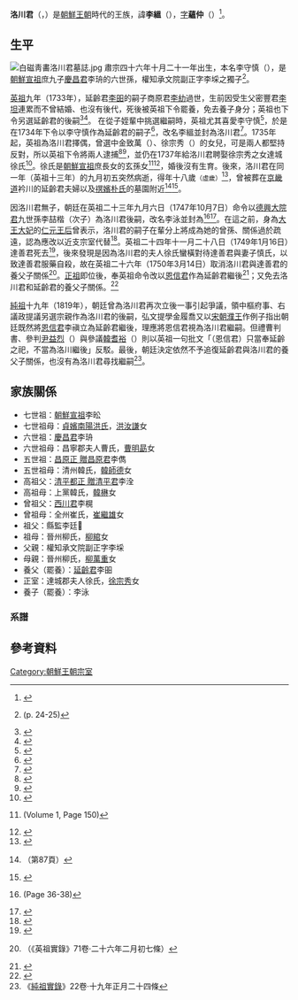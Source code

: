 '''洛川君'''（{{lang-ko|'''낙천군'''}}，{{bd|1720年|11月26日|1737年|9月28日|catIdx=L洛川君}}）是[[朝鮮王朝|朝鮮王朝]]時代的王族，諱'''李縕'''（{{lang-ko|'''이온'''}}），[[字|字]]'''蘊仲'''（{{lang-ko|'''온중'''}}）<ref>{{Cite wikisource | title = 李縕神道碑 | wslink = 李縕神道碑 | wslanguage = ja | year = 1737}}</ref>。

==生平==
[[File:白磁靑畵洛川君墓誌.jpg|thumb]]
肅宗四十六年十月二十一年出生，本名李守慎（{{lang-ko|이수신}}），是[[朝鮮宣祖|朝鮮宣祖]]庶九子[[慶昌君|慶昌君]]李珘的六世孫，權知承文院副正字李埰之獨子<ref>{{cite web |title=선조대왕자손록 권3(宣祖大王子孫錄 卷之三) |url=http://visualjoseon.aks.ac.kr/viewer/view?itemId=jb&gubun=pa&dataId=K24725_003%5E%EA%B2%BD%EC%B0%BD%EA%B5%B0%ED%8C%8C%5E%EA%B2%BD%EC%B0%BD%EA%B5%B0%ED%8C%8C |accessdate=27 July 2020 |archive-date=2020-07-14 |archive-url=https://web.archive.org/web/20200714160230/http://visualjoseon.aks.ac.kr/viewer/view?itemId=jb&gubun=pa&dataId=K24725_003%5E%EA%B2%BD%EC%B0%BD%EA%B5%B0%ED%8C%8C%5E%EA%B2%BD%EC%B0%BD%EA%B5%B0%ED%8C%8C |dead-url=no }} (p. 24-25)</ref>。

[[朝鮮英祖|英祖]]九年（1733年），延齡君[[李昍|李昍]]的嗣子商原君[[李糼|李糼]]過世，生前因受生父密豐君[[李坦_(朝鮮)|李坦]]連累而不曾結婚、也沒有後代，死後被英祖下令罷養，免去養子身分；英祖也下令另選延齡君的後嗣<ref>{{cite web |title=상원군 이공의 졸기 |url=http://sillok.history.go.kr/id/wua_10906021_001 |website=[[朝鮮王朝實錄|朝鮮王朝實錄]] |access-date=2020-07-28 |archive-date=2020-07-26 |archive-url=https://web.archive.org/web/20200726073506/http://sillok.history.go.kr/id/wua_10906021_001 |dead-url=no }}</ref><ref>{{cite web |title=연령군의 후사였던 상원군 이공을 파하고 후사를 다시 세우게 하다 |url=http://sillok.history.go.kr/id/wua_10906028_003 |website=朝鮮王朝實錄 |accessdate=26 July 2020 |archive-date=2020-07-26 |archive-url=https://web.archive.org/web/20200726054124/http://sillok.history.go.kr/id/wua_10906028_003 |dead-url=no }}</ref>。
在從子姪輩中挑選繼嗣時，英祖尤其喜愛李守慎<ref>{{cite web |website=[[承政院日記|承政院日記]] |title=승정원일기 790책 (탈초본 44책) 영조 10년 11월 26일 정유 24/24 기사 |url=http://sjw.history.go.kr/id/SJW-F10110260-02400 |access-date=2020-07-28 |archive-date=2020-07-27 |archive-url=https://web.archive.org/web/20200727130654/http://sjw.history.go.kr/id/SJW-F10110260-02400 |dead-url=no }}</ref>，於是在1734年下令以李守慎作為延齡君的嗣子<ref>{{cite web |title=승정원일기 790책 (탈초본 44책) 영조 10년 11월 27일 무술 8/15 기사 |url=http://sjw.history.go.kr/id/SJW-F10110270-00800 |website=承政院日記 |access-date=2020-07-28 |archive-date=2020-07-27 |archive-url=https://web.archive.org/web/20200727060251/http://sjw.history.go.kr/id/SJW-F10110270-00800 |dead-url=no }}</ref>，改名李縕並封為洛川君<ref>{{cite web |title=승정원일기 790책 (탈초본 44책) 영조 10년 11월 30일 신축 15/26 기사 |url=http://sjw.history.go.kr/id/SJW-F10110300-01500 |access-date=2020-07-28 |archive-date=2020-07-27 |archive-url=https://web.archive.org/web/20200727084002/http://sjw.history.go.kr/id/SJW-F10110300-01500 |dead-url=no }}</ref>。1735年起，英祖為洛川君擇偶，曾選中金致萬（{{lang|ko|김치만}}）、徐宗秀（{{lang|ko|서종수}}）的女兒，可是兩人都堅持反對，所以英祖下令將兩人逮捕<ref>{{cite web |title=낙천군 이온을 김치만의 딸과 혼사시키려 하는데 김치만이 계속 거부하므로 체포하다 |url=http://sillok.history.go.kr/id/wua_11211029_001 |access-date=2020-07-28 |archive-date=2020-07-27 |archive-url=https://web.archive.org/web/20200727102023/http://sillok.history.go.kr/id/wua_11211029_001 |dead-url=no }}</ref><ref>{{cite web |title=낙천군의 혼사를 김치만이 사양하여 서종수의 딸로 정해 엄히 명해 행례하게 하다 |url=http://sillok.history.go.kr/id/wua_11302016_003 |access-date=2020-07-28 |archive-date=2020-07-27 |archive-url=https://web.archive.org/web/20200727084000/http://sillok.history.go.kr/id/wua_11302016_003 |dead-url=no }}</ref>，並仍在1737年給洛川君聘娶徐宗秀之女達城徐氏<ref>{{cite web |title=승정원일기 841책 (탈초본 46책) 영조 13년 1월 23일 임자 10/21 기사 |url=http://sjw.history.go.kr/id/SJW-F13010230-01000 |access-date=2020-07-28 |archive-date=2020-07-27 |archive-url=https://web.archive.org/web/20200727130703/http://sjw.history.go.kr/id/SJW-F13010230-01000 |dead-url=no }}</ref>。徐氏是[[朝鮮宣祖|朝鮮宣祖]]庶長女{{link-ko|貞慎翁主|정신옹주 (선조)}}的玄孫女<ref>{{cite web |title=대구(달성)서씨도위공파동산세보 大丘(達城)徐氏都尉公派東山世譜 |url=https://www.familysearch.org/search/catalog/2059638 |website=FamilySearch |accessdate=27 July 2020}} (Volume 1, Page 150)</ref><ref>{{cite web |title=승정원일기 841책 (탈초본 46책) 영조 13년 1월 26일 을묘 9/27 기사 |url=http://sjw.history.go.kr/id/SJW-F13010260-00900 |access-date=2020-07-28 |archive-date=2020-07-27 |archive-url=https://web.archive.org/web/20200727084003/http://sjw.history.go.kr/id/SJW-F13010260-00900 |dead-url=no }}</ref>，婚後沒有生育。後來，洛川君在同一年（英祖十三年）的九月初五突然病逝，得年十八歲<small>（虛歲）</small><ref>{{cite web |title=승정원일기 856책 (탈초본 47책) 영조 13년 9월 5일 경인 8/17 기사 |url=http://sjw.history.go.kr/id/SJW-F13090050-00800 |access-date=2020-07-28 |archive-date=2020-07-27 |archive-url=https://web.archive.org/web/20200727104804/http://sjw.history.go.kr/id/SJW-F13090050-00800 |dead-url=no }}</ref>，曾被葬在[[京畿道|京畿道]]衿川的延齡君夫婦以及[[䄙嬪朴氏|䄙嬪朴氏]]的墓園附近<ref>{{cite web |url=http://www2.seoul.go.kr/snews/data/CN_MST/%C1%A62804%C8%A3.pdf |title=서울특별시공고 제2007-2111호 |accessdate=27 July 2020 |archive-date=2020-07-27 |archive-url=https://web.archive.org/web/20200727140955/http://www2.seoul.go.kr/snews/data/CN_MST/%C1%A62804%C8%A3.pdf |dead-url=yes }}（第87頁）</ref><ref>{{Cite web |url=http://www.ydpcc.co.kr/board/view.asp?idx=261&page=2&cates=history |title=번당리에 있었던 연령군묘(延齡君墓) |access-date=2020-07-28 |archive-date=2020-07-28 |archive-url=https://web.archive.org/web/20200728050428/http://www.ydpcc.co.kr/board/view.asp?idx=261&page=2&cates=history |dead-url=no }}</ref>。

因洛川君無子，朝廷在英祖二十三年九月六日（1747年10月7日）命令以[[德興大院君|德興大院君]]九世孫李喆楷（{{link-ko|李亨宗|이형종 (1706년)}}次子）為洛川君後嗣，改名李泳並封為'''{{link-ko|達善君|달선군}}'''<ref name="deok">{{cite web |title=덕흥대원군파 권1(德興大院君派 卷之一) |url=http://visualjoseon.aks.ac.kr/viewer/view?itemId=jb&gubun=pa&dataId=K21145_001%5E%EB%8D%95%ED%9D%A5%EB%8C%80%EC%9B%90%EA%B5%B0%ED%8C%8C%5E%EB%8D%95%ED%9D%A5%EB%8C%80%EC%9B%90%EA%B5%B0%ED%8C%8C |accessdate=26 July 2020 |archive-date=2020-07-26 |archive-url=https://web.archive.org/web/20200726124052/http://visualjoseon.aks.ac.kr/viewer/view?itemId=jb&gubun=pa&dataId=K21145_001%5E%EB%8D%95%ED%9D%A5%EB%8C%80%EC%9B%90%EA%B5%B0%ED%8C%8C%5E%EB%8D%95%ED%9D%A5%EB%8C%80%EC%9B%90%EA%B5%B0%ED%8C%8C |dead-url=no }} (Page 36-38)</ref><ref>{{cite web |title=승정원일기 1021책 (탈초본 56책) 영조 23년 9월 6일 계사 13/28 기사 |url=http://sjw.history.go.kr/id/SJW-F23090060-01300 |access-date=2020-07-28 |archive-date=2020-07-27 |archive-url=https://web.archive.org/web/20200727163957/http://sjw.history.go.kr/id/SJW-F23090060-01300 |dead-url=no }}</ref>。在這之前，身為[[大王大妃|大王大妃]]的[[仁元王后|仁元王后]]曾表示，洛川君的嗣子在輩分上將成為她的曾孫、關係過於疏遠，認為應改以近支宗室代替<ref>{{cite web |title=승정원일기 1021책 (탈초본 56책) 영조 23년 9월 3일 경인 34/34 기사 |url=http://sjw.history.go.kr/id/SJW-F23090030-03400 |access-date=2020-07-28 |archive-date=2020-07-27 |archive-url=https://web.archive.org/web/20200727152113/http://sjw.history.go.kr/id/SJW-F23090030-03400 |dead-url=no }}</ref>。英祖二十四年十一月二十八日（1749年1月16日）達善君死去<ref>{{cite web |title=달선군 이영의 졸기 |url=http://sillok.history.go.kr/id/kua_12411028_001 |access-date=2020-07-28 |archive-date=2020-07-28 |archive-url=https://web.archive.org/web/20200728050430/http://sillok.history.go.kr/id/kua_12411028_001 |dead-url=no }}</ref>，後來發現是因為洛川君的夫人徐氏蠻橫對待達善君與妻子慎氏，以致達善君服藥自殺，故在英祖二十六年（1750年3月14日）取消洛川君與達善君的養父子關係<ref>{{cite web |title=대신과 비국 당상을 인견하고, 달선군의 파양·성이홍에의 부조 등을 명하다 |url=http://sillok.history.go.kr/id/kua_12602007_001 |access-date=2020-07-28 |archive-date=2020-07-28 |archive-url=https://web.archive.org/web/20200728050425/http://sillok.history.go.kr/id/kua_12602007_001 |dead-url=no }}（《英祖實錄》71卷·二十六年二月初七條）</ref>。[[朝鮮正祖|正祖]]即位後，奉英祖命令改以[[恩信君|恩信君]]作為延齡君繼後<ref>{{cite web |title=연령군의 후사를 은신군 이진으로 삼도록 명하다 |url=http://sillok.history.go.kr/id/wva_10004010_001 |accessdate=26 July 2020 |archive-date=2020-07-26 |archive-url=https://web.archive.org/web/20200726122202/http://sillok.history.go.kr/id/wva_10004010_001 |dead-url=no }}</ref>；又免去洛川君和延齡君的養父子關係。<ref>{{Cite web |url=http://visualjoseon.aks.ac.kr/viewer/view?itemId=jb&gubun=pa&dataId=K21113_003%5E%EA%B2%BD%EC%B0%BD%EA%B5%B0%ED%8C%8C%5E%EA%B2%BD%EC%B0%BD%EA%B5%B0%ED%8C%8C |title=宣祖子孫錄卷之三 |access-date=2019-04-14 |archive-date=2021-12-31 |archive-url=https://web.archive.org/web/20211231144132/https://visualjoseon.aks.ac.kr/viewer/view?itemId=jb&gubun=pa&dataId=K21113_003%5E%EA%B2%BD%EC%B0%BD%EA%B5%B0%ED%8C%8C%5E%EA%B2%BD%EC%B0%BD%EA%B5%B0%ED%8C%8C |dead-url=no }}</ref>

[[朝鮮純祖|純祖]]十九年（1819年），朝廷曾為洛川君再次立後一事引起爭議，領中樞府事{{link-ko|李時秀|이시수}}、右議政{{link-ko|南公轍|남공철}}提議另選宗親作為洛川君的後嗣，弘文提學金履喬又以[[宋朝|宋朝]][[趙允讓|濮王]]作例子指出朝廷既然將[[恩信君|恩信君]]李禛立為延齡君繼後，理應將恩信君視為洛川君繼嗣。但禮曹判書{{link-ko|李晩秀|이만수 (1752년)}}、參判[[尹益烈|尹益烈]]（{{lang-ko|윤익렬}}）與參議[[韓耆裕|韓耆裕]]（{{lang-ko|한기유}}）則以英祖一句批文「（恩信君）只當奉延齡之祀，不當為洛川繼後」反駁。最後，朝廷決定依然不予追復延齡君與洛川君的養父子關係，也沒有為洛川君尋找繼嗣<ref>《[[朝鮮王朝實錄|純祖實錄]]》22卷·十九年正月二十四條</ref>。

==家族關係==
*七世祖：[[朝鮮宣祖|朝鮮宣祖]]李昖
*七世祖母：[[貞嬪洪氏|貞嬪南陽洪氏]]，[[洪汝謙|洪汝謙]]女
*六世祖：[[慶昌君|慶昌君]]李珘
*六世祖母：昌寧郡夫人曹氏，[[曹明勗|曹明勗]]女
*五世祖：[[李儁_(昌原君)|昌原正 贈昌原君]]李儁
*五世祖母：清州韓氏，[[韓師德|韓師德]]女
*高祖父：[[清平君|清平都正 贈清平君]]李洤
*高祖母：上黨韓氏，[[韓楙|韓楙]]女
*曾祖父：[[西川君|西川君]]李榥
*曾祖母：全州崔氏，[[崔繼雄|崔繼雄]]女
*祖父：縣監李廷𪹨
*祖母：晉州柳氏，[[柳綰|柳綰]]女
*父親：權知承文院副正字李埰
*母親：晉州柳氏，[[柳萬重|柳萬重]]女
*養父（罷養）：[[延齡君|延齡君]]李昍
*正室：達城郡夫人徐氏，[[徐宗秀|徐宗秀]]女
*養子（罷養）：{{link-ko|達善君|달선군}}李泳

===系譜===
{{延齡君家系圖}}

==參考資料==
{{reflist|30em}}

[[Category:朝鮮王朝宗室|Category:朝鮮王朝宗室]]